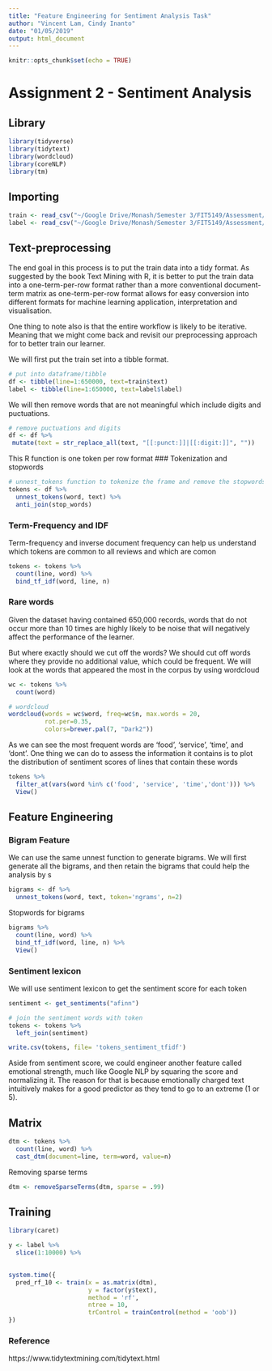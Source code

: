 ```yaml
---
title: "Feature Engineering for Sentiment Analysis Task"
author: "Vincent Lam, Cindy Inanto"
date: "01/05/2019"
output: html_document
---
```


```r
knitr::opts_chunk$set(echo = TRUE)
```

# Assignment 2 - Sentiment Analysis

## Library
```r
library(tidyverse)
library(tidytext)
library(wordcloud)
library(coreNLP)
library(tm)
```

## Importing
```r
train <- read_csv("~/Google Drive/Monash/Semester 3/FIT5149/Assessment/Assessment 2/src/Training Dataset/train_data.csv")
label <- read_csv("~/Google Drive/Monash/Semester 3/FIT5149/Assessment/Assessment 2/src/Training Dataset/train_label.csv")
```

## Text-preprocessing
The end goal in this process is to put the train data into a tidy format. As suggested by the book Text Mining with R, it is better to put the train data into a one-term-per-row format rather than a more conventional document-term matrix as one-term-per-row format allows for easy conversion into different formats for machine learning application, interpretation and visualisation. 

One thing to note also is that the entire workflow is likely to be iterative. Meaning that we might come back and revisit our preprocessing approach for to better train our learner. 

We will first put the train set into a tibble format.

```r
# put into dataframe/tibble
df <- tibble(line=1:650000, text=train$text)
label <- tibble(line=1:650000, text=label$label)

```

We will then remove words that are not meaningful which include digits and puctuations. 
```r

# remove puctuations and digits
df <- df %>% 
 mutate(text = str_replace_all(text, "[[:punct:]]|[[:digit:]]", "")) 
```

This R function is one token per row format 
### Tokenization and stopwords
```r
# unnest_tokens function to tokenize the frame and remove the stopwords using anti_join()
tokens <- df %>% 
  unnest_tokens(word, text) %>% 
  anti_join(stop_words)
```

### Term-Frequency and IDF
Term-frequency and inverse document frequency can help us understand which tokens are common to all reviews and which are comon
```r
tokens <- tokens %>% 
  count(line, word) %>% 
  bind_tf_idf(word, line, n)
```

### Rare words
Given the dataset having contained 650,000 records, words that do not occur more than 10 times are highly likely to be noise that will negatively affect the performance of the learner. 

But where exactly should we cut off the words? We should cut off words where they provide no additional value, which could be frequent. We will look at the words that appeared the most in the corpus by using wordcloud 

```r
wc <- tokens %>% 
  count(word)

# wordcloud
wordcloud(words = wc$word, freq=wc$n, max.words = 20, 
          rot.per=0.35, 
          colors=brewer.pal(7, "Dark2"))
```

As we can see the most frequent words are 'food', 'service', 'time', and 'dont'. One thing we can do to assess the information it contains is to plot the distribution of sentiment scores of lines that contain these words

```r
tokens %>%
  filter_at(vars(word %in% c('food', 'service', 'time','dont'))) %>% 
  View()
```

## Feature Engineering

### Bigram Feature
We can use the same unnest function to generate bigrams. We will first generate all the bigrams, and then retain the bigrams that could help the analysis by s
```r
bigrams <- df %>%
  unnest_tokens(word, text, token='ngrams', n=2)
```

Stopwords for bigrams
```r
bigrams %>% 
  count(line, word) %>% 
  bind_tf_idf(word, line, n) %>% 
  View()
```

### Sentiment lexicon 
We will use sentiment lexicon to get the sentiment score for each token 
```r
sentiment <- get_sentiments("afinn")

# join the sentiment words with token
tokens <- tokens %>% 
  left_join(sentiment)

write.csv(tokens, file= 'tokens_sentiment_tfidf')
```

Aside from sentiment score, we could engineer another feature called emotional strength, much like Google NLP by squaring the score and normalizing it. The reason for that is because emotionally charged text intuitively makes for a good predictor as they tend to go to an extreme (1 or 5). 

## Matrix
```r
dtm <- tokens %>% 
  count(line, word) %>% 
  cast_dtm(document=line, term=word, value=n)
```

Removing sparse terms
```r
dtm <- removeSparseTerms(dtm, sparse = .99)
```


## Training 


```r
library(caret)

y <- label %>% 
  slice(1:10000) %>% 
  

system.time({
  pred_rf_10 <- train(x = as.matrix(dtm),
                      y = factor(y$text),
                      method = 'rf',
                      ntree = 10,
                      trControl = trainControl(method = 'oob'))
})
```

### Reference
https://www.tidytextmining.com/tidytext.html

